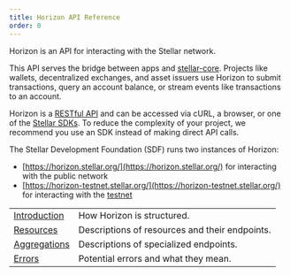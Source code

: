 ```yaml
---
title: Horizon API Reference
order: 0
---
```



Horizon is an API for interacting with the Stellar network.

This API serves the bridge between apps and [stellar-core](../../glossary/stellar-core.mdx). Projects like wallets, decentralized exchanges, and asset issuers use Horizon to submit transactions, query an account balance, or stream events like transactions to an account.

Horizon is a [RESTful API](https://en.wikipedia.org/wiki/Representational_state_transfer) and can be accessed via cURL, a browser, or one of the [Stellar SDKs](../../software-and-sdks/overview.mdx). To reduce the complexity of your project, we recommend you use an SDK instead of making direct API calls.

The Stellar Development Foundation (SDF) runs two instances of Horizon:

- [https://horizon.stellar.org/](https://horizon.stellar.org/) for interacting with the public network
- [https://horizon-testnet.stellar.org/](https://horizon-testnet.stellar.org/) for interacting with the [testnet](../../glossary/testnet.mdx)

<NavTable title="API Reference Sections">

|  |  |
| --- | --- |
| [Introduction](../introduction) | How Horizon is structured. |
| [Resources](../resources) | Descriptions of resources and their endpoints. |
| [Aggregations](../aggregations) | Descriptions of specialized endpoints. |
| [Errors](../errors) | Potential errors and what they mean. |

</NavTable>
